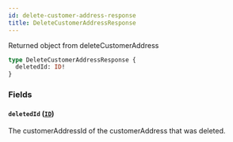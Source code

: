 ```yaml
---
id: delete-customer-address-response
title: DeleteCustomerAddressResponse
---
```



Returned object from deleteCustomerAddress


```graphql
type DeleteCustomerAddressResponse {
  deletedId: ID!
}
```


### Fields

#### `deletedId` ([`ID`](/developers/demandhq-apis/demand-api/graphql/reference/scalars/id))

The customerAddressId of the customerAddress that was deleted.




